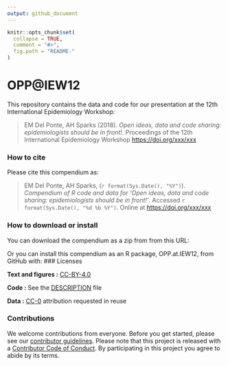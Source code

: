 ```yaml
---
output: github_document
---
```


<!-- README.md is generated from README.Rmd. Please edit that file -->

```r
knitr::opts_chunk$set(
  collapse = TRUE,
  comment = "#>",
  fig.path = "README-"
)
```

# OPP@IEW12

This repository contains the data and code for our presentation at the 12th
International Epidemiology Workshop:

> EM Del Ponte, AH Sparks (2018). _Open ideas, data and code sharing: epidemiologists should be in front!_. Proceedings of the 12th International Epidemiology Workshop <https://doi.org/xxx/xxx>

### How to cite

Please cite this compendium as:

> EM Del Ponte, AH Sparks, (`r format(Sys.Date(), "%Y")`). _Compendium of R code and data for 'Open ideas, data and code sharing: epidemiologists should be in front!'_. Accessed `r format(Sys.Date(), "%d %b %Y")`. Online at <https://doi.org/xxx/xxx>

### How to download or install

You can download the compendium as a zip from from this URL: </archive/master.zip>

Or you can install this compendium as an R package, OPP.at.IEW12, from GitHub with:
### Licenses

**Text and figures :**  [CC-BY-4.0](http://creativecommons.org/licenses/by/4.0/)

**Code :** See the [DESCRIPTION](DESCRIPTION) file

**Data :** [CC-0](http://creativecommons.org/publicdomain/zero/1.0/) attribution requested in reuse

### Contributions

We welcome contributions from everyone. Before you get started, please see our [contributor guidelines](CONTRIBUTING.md). Please note that this project is released with a [Contributor Code of Conduct](CONDUCT.md). By participating in this project you agree to abide by its terms.

